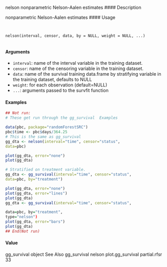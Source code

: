 
nelson nonparametric Nelson-Aalen estimates
#### Description 

nonparametric Nelson-Aalen estimates
#### Usage 
<pre><code>

nelson(interval, censor, data, by = NULL, weight = NULL, ...)

</code></pre>
#### Arguments

* ``interval``: name of the interval variable in the training dataset.
* ``censor``: name of the censoring variable in the training dataset.
* ``data``: name of the survival training data.frame by stratifying variable in the training dataset, defaults to NULL
* ``weight``: for each observation (default=NULL)
* ``...``: arguments passed to the survfit function


#### Examples 
```r

## Not run:
# These get run through the gg_survival  Examples 

data(pbc, package="randomForestSRC")
pbc$time <- pbc$days/364.25
# This is the same as gg_survival
gg_dta <- nelson(interval="time", censor="status",
data=pbc)
```
```r
plot(gg_dta, error="none")
plot(gg_dta)
```
```r
# Stratified on treatment variable.
gg_dta <- gg_survival(interval="time", censor="status",
data=pbc, by="treatment")
```
```r
plot(gg_dta, error="none")
plot(gg_dta, error="lines")
plot(gg_dta)
gg_dta <- gg_survival(interval="time", censor="status",
```
```r
data=pbc, by="treatment",
type="nelson")
plot(gg_dta, error="bars")
plot(gg_dta)
## End(Not run)
```
#### Value
gg_survival object
See Also
gg_survival nelson plot.gg_survival
partial.rfsr 33

